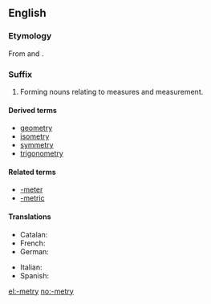 ==English==

===Etymology===
From {{term|-meter}} and {{term|-y}}.

===Suffix===
{{en-suffix|sort=metry}}

# Forming nouns relating to measures and measurement.

====Derived terms====
* [[geometry]]
* [[isometry]]
* [[symmetry]]
* [[trigonometry]]

====Related terms====
* [[-meter]]
* [[-metric]]

====Translations====
{{trans-top|forming nouns relating to measures and measurement}}
* Catalan: {{t|ca|-metria|f}}
* French: {{t|fr|-métrie|f}}
* German: {{t|de|-metrie}}
{{trans-mid}}
* Italian: {{t-|it|-metria|f}}
* Spanish: {{t|es|-metría|f}}
{{trans-bottom}}

[[el:-metry]]
[[no:-metry]]